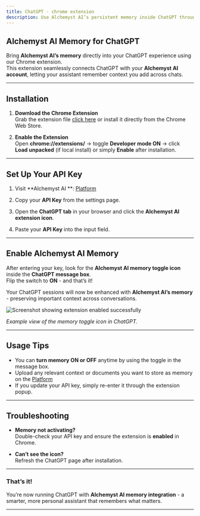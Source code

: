 ```yaml
---
title: ChatGPT - chrome extension
description: Use Alchemyst AI’s persistent memory inside ChatGPT through our Chrome extension.
---
```


## Alchemyst AI Memory for ChatGPT

Bring **Alchemyst AI’s memory** directly into your ChatGPT experience using our Chrome extension.  
This extension seamlessly connects ChatGPT with your **Alchemyst AI account**, letting your assistant remember context you add across chats.

---

## Installation

1. **Download the Chrome Extension**  
   Grab the extension file [click here](https://github.com/Alchemyst-ai/chrome-extension) or install it directly from the Chrome Web Store.

2. **Enable the Extension**  
   Open **chrome://extensions/** → toggle **Developer mode ON** → click **Load unpacked** (if local install) or simply **Enable** after installation.

---

## Set Up Your API Key

1. Visit **Alchemyst AI **:  [Platform](https://platform.getalchemystai.com/settings)

2. Copy your **API Key** from the settings page.

3. Open the **ChatGPT tab** in your browser and click the **Alchemyst AI extension icon**.

4. Paste your **API Key** into the input field.

---

## Enable Alchemyst AI Memory

After entering your key, look for the **Alchemyst AI memory toggle icon** inside the **ChatGPT message box**.  
Flip the switch to **ON** - and that’s it!  

Your ChatGPT sessions will now be enhanced with **Alchemyst AI’s memory** - preserving important context across conversations.

<Frame>
  <img src="/images/gpt-extension-toggle.png" alt="Screenshot showing extension enabled successfully" style={{ borderRadius: '0.5rem' }} />
</Frame>

*Example view of the memory toggle icon in ChatGPT.*

---

## Usage Tips

- You can **turn memory ON or OFF** anytime by using the toggle in the message box. 
- Upload any relevant context or documents you want to store as memory on the [Platform](https://platform.getalchemystai.com) 
- If you update your API key, simply re-enter it through the extension popup.  

---

## Troubleshooting

- **Memory not activating?**  
  Double-check your API key and ensure the extension is **enabled** in Chrome.

- **Can’t see the icon?**  
  Refresh the ChatGPT page after installation.

---

### That’s it!

You’re now running ChatGPT with **Alchemyst AI memory integration** - a smarter, more personal assistant that remembers what matters.

---
